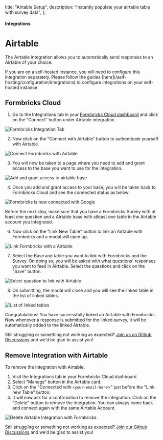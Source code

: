   title: "Airtable Setup",
  description: "Instantly populate your airtable table with survey data",
};

#### Integrations

# Airtable

The Airtable integration allows you to automatically send responses to an Airtable of your choice.

<Note>
  If you are on a self-hosted instance, you will need to configure this
  integration separately. Please follow the guides
  [here](/self-hosting/configuration/integrations) to configure integrations on your
  self-hosted instance.
</Note>

## Formbricks Cloud

1. Go to the Integrations tab in your [Formbricks Cloud dashboard](https://app.formbricks.com/) and click on the "Connect" button under Airtable integration.

![Formbricks Integration Tab](/images/xm-and-surveys/core-features/integrations/airtable/integrations-tab.webp)

2. Now click on the "Connect with Airtable" button to authenticate yourself with Airtable.

![Connect Formbricks with Airtable](/images/xm-and-surveys/core-features/integrations/airtable/connect-with-airtable.webp)

3. You will now be taken to a page where you need to add and grant access to the base you want to use for the integration.

![Add and grant access to airtable base](/images/xm-and-surveys/core-features/integrations/airtable/add-and-grant-access-to-airtable-base.webp)


4. Once you add and grant access to your base, you will be taken back to Formbricks Cloud and see the connected status as below:

![Formbricks is now connected with Google](/images/xm-and-surveys/core-features/integrations/airtable/airtable-connected.webp)

<Note>

Before the next step, make sure that you have a Formbricks Survey with at least one question and a Airtable base with atleast one table in the Airtable account you integrated.

</Note>

6. Now click on the "Link New Table" button to link an Airtable with Formbricks and a modal will open up.

![Link Formbricks with a Airtable](/images/xm-and-surveys/core-features/integrations/airtable/link-survey-with-table.webp)

7. Select the Base and table you want to link with Formbricks and the Survey. On doing so, you will be asked with what questions' responses you want to feed in Airtable. Select the questions and click on the "Save" button.

![Select question to link with Airtable](/images/xm-and-surveys/core-features/integrations/airtable/link-with-questions.webp)

8. On submitting, the modal will close and you will see the linked table in the list of linked tables.

![List of linked tables](/images/xm-and-surveys/core-features/integrations/airtable/list-linked-surveys.webp)

Congratulations! You have successfully linked an Airtable with Formbricks. Now whenever a response is submitted for the linked survey, it will be automatically added to the linked Airtable.

Still struggling or something not working as expected? [Join us on Github Discussions](https://github.com/formbricks/formbricks/discussions) and we'd be glad to assist you!

## Remove Integration with Airtable

To remove the integration with Airtable,

1. Visit the Integrations tab in your Formbricks Cloud dashboard.
2. Select "Manage" button in the Airtable card.
3. Click on the "Connected with `<your-email-here`>" just before the "Link new Table" button.
4. It will now ask for a confirmation to remove the integration. Click on the "Delete" button to remove the integration. You can always come back and connect again with the same Airtable Account.

![Delete Airtable Integration with Formbricks](/images/xm-and-surveys/core-features/integrations/airtable/delete-integration.webp)

Still struggling or something not working as expected? [Join our Github Discussions](https://github.com/formbricks/formbricks/discussions) and we'd be glad to assist you!
